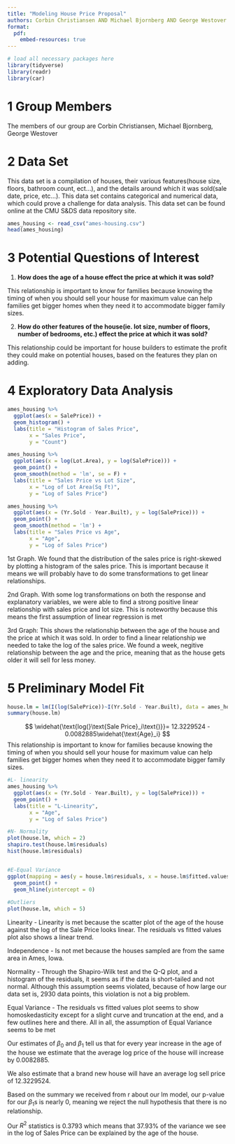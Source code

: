 ```yaml
---
title: "Modeling House Price Proposal"
authors: Corbin Christiansen AND Michael Bjornberg AND George Westover
format: 
  pdf:
    embed-resources: true 
---
```


```{=html}
<style type="text/css">
h1.title {
  font-size: 40px;
  text-align: center;
}
</style>
```

```r
# load all necessary packages here
library(tidyverse)
library(readr)
library(car)
```

# 1 Group Members

The members of our group are Corbin Christiansen, Michael Bjornberg, George Westover

# 2 Data Set

This data set is a compilation of houses, their various features(house size, floors, bathroom count, ect...), and the details around which it was sold(sale date, price, etc...). This data set contains categorical and numerical data, which could prove a challenge for data analysis. This data set can be found online at the CMU S&DS data repository site. 

```r
ames_housing <- read_csv("ames-housing.csv")
head(ames_housing)
```

# 3 Potential Questions of Interest

1.
**How does the age of a house effect the price at which it was sold?**

This relationship is important to know for families because knowing the timing of when you should sell your house for maximum value can help families get bigger homes when they need it to accommodate bigger family sizes.

2.
**How do other features of the house(ie. lot size, number of floors, number of bedrooms, etc.) effect the price at which it was sold?**

This relationship could be important for house builders to estimate the profit they could make on potential houses, based on the features they plan on adding.

# 4 Exploratory Data Analysis
```r
ames_housing %>%
  ggplot(aes(x = SalePrice)) +
  geom_histogram() +
  labs(title = "Histogram of Sales Price",
       x = "Sales Price",
       y = "Count")

ames_housing %>%
  ggplot(aes(x = log(Lot.Area), y = log(SalePrice))) +
  geom_point() +
  geom_smooth(method = 'lm', se = F) +
  labs(title = "Sales Price vs Lot Size", 
       x = "Log of Lot Area(Sq Ft)",
       y = "Log of Sales Price")

ames_housing %>%
  ggplot(aes(x = (Yr.Sold - Year.Built), y = log(SalePrice))) +
  geom_point() +
  geom_smooth(method = 'lm') +
  labs(title = "Sales Price vs Age",
       x = "Age",
       y = "Log of Sales Price")
```
1st Graph. We found that the distribution of the sales price is right-skewed by plotting a histogram of the sales price. This is important because it means we will probably have to do some transformations to get linear relationships.

2nd Graph. With some log transformations on both the response and explanatory variables, we were able to find a strong positive linear relationship with sales price and lot size. This is noteworthy because this means the first assumption of linear regression is met

3rd Graph:
This shows the relationship between the age of the house and the price at which it was sold. In order to find a linear relationship we needed to take the log of the sales price. We found a week, negitive relationship between the age and the price, meaning that as the house gets older it will sell for less money.

# 5 Preliminary Model Fit
```r
house.lm = lm(I(log(SalePrice))~I(Yr.Sold - Year.Built), data = ames_housing)
summary(house.lm)
```

$$
\widehat{\text{log(}\text{Sale Price}_i\text{)}}= 12.3229524 - 0.0082885\widehat{\text{Age}_i}
$$
This relationship is important to know for families because knowing the timing of when you should sell your house for maximum value can help families get bigger homes when they need it to accommodate bigger family sizes.

```r
#L- linearity
ames_housing %>%
  ggplot(aes(x = (Yr.Sold - Year.Built), y = log(SalePrice))) +
  geom_point() +
  labs(title = "L-Linearity",
       x = "Age",
       y = "Log of Sales Price")

#N- Normality
plot(house.lm, which = 2)
shapiro.test(house.lm$residuals)
hist(house.lm$residuals)


#E-Equal Variance
ggplot(mapping = aes(y = house.lm$residuals, x = house.lm$fitted.values)) +
  geom_point() +
  geom_hline(yintercept = 0)
  
#Outliers
plot(house.lm, which = 5)
```
Linearity - Linearity is met because the scatter plot of the age of the house against the log of the Sale Price looks linear. The residuals vs fitted values plot also shows a linear trend.

Independence - Is not met because the houses sampled are from the same area in Ames, Iowa.

Normality - Through the Shapiro-Wilk test and the Q-Q plot, and a histogram of the residuals, it seems as if the data is short-tailed and not normal. Although this assumption seems violated, because of how large our data set is, 2930 data points, this violation is not a big problem.

Equal Variance - The residuals vs fitted values plot seems to show homoskedasticity except for a slight curve and truncation at the end, and a few outlines here and there. All in all, the assumption of Equal Variance seems to be met


Our estimates of $\beta_0$ and $\beta_1$ tell us that for every year increase in the age of the house we estimate that the average log price of the house will increase by 0.0082885.

We also estimate that a brand new house will have an average log sell price of 12.3229524.

Based on the summary we received from r about our lm model, our p-value for our $\beta_1$s is nearly 0, meaning we reject the null hypothesis that there is no relationship.

Our $R^2$ statistics is 0.3793 which means that 37.93% of the variance we see in the log of Sales Price can be explained by the age of the house.


